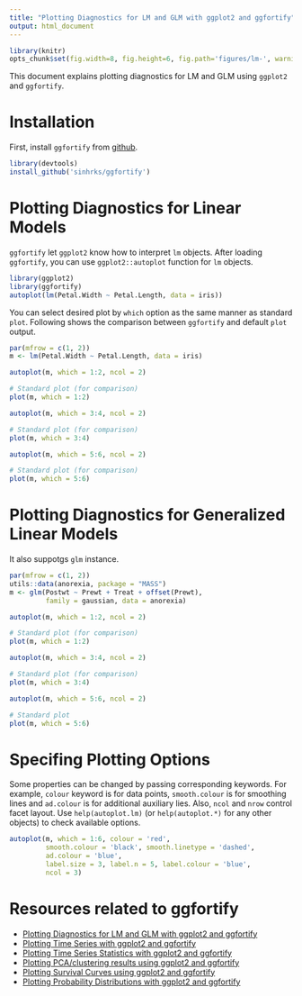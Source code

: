 ```yaml
---
title: "Plotting Diagnostics for LM and GLM with ggplot2 and ggfortify"
output: html_document
---
```


```r
library(knitr)
opts_chunk$set(fig.width=8, fig.height=6, fig.path='figures/lm-', warning=FALSE)
```

This document explains plotting diagnostics for LM and GLM using `ggplot2` and `ggfortify`. 

# Installation

First, install `ggfortify` from [github](https://github.com/sinhrks/ggfortify).

```r
library(devtools)
install_github('sinhrks/ggfortify')
```

# Plotting Diagnostics for Linear Models 

`ggfortify` let `ggplot2` know how to interpret `lm` objects. After loading `ggfortify`, you can use `ggplot2::autoplot` function for `lm` objects. 

```r
library(ggplot2)
library(ggfortify)
autoplot(lm(Petal.Width ~ Petal.Length, data = iris))
```

You can select desired plot by `which` option as the same manner as standard `plot`. Following shows the comparison between `ggfortify` and default `plot` output.

```r
par(mfrow = c(1, 2))
m <- lm(Petal.Width ~ Petal.Length, data = iris)

autoplot(m, which = 1:2, ncol = 2)

# Standard plot (for comparison)
plot(m, which = 1:2)

autoplot(m, which = 3:4, ncol = 2)

# Standard plot (for comparison)
plot(m, which = 3:4)

autoplot(m, which = 5:6, ncol = 2)

# Standard plot (for comparison)
plot(m, which = 5:6)
```

# Plotting Diagnostics for Generalized Linear Models

It also suppotgs `glm` instance.

```r
par(mfrow = c(1, 2))
utils::data(anorexia, package = "MASS")
m <- glm(Postwt ~ Prewt + Treat + offset(Prewt),
         family = gaussian, data = anorexia)

autoplot(m, which = 1:2, ncol = 2)

# Standard plot (for comparison)
plot(m, which = 1:2)

autoplot(m, which = 3:4, ncol = 2)

# Standard plot (for comparison)
plot(m, which = 3:4)

autoplot(m, which = 5:6, ncol = 2)

# Standard plot
plot(m, which = 5:6)
```

# Specifing Plotting Options

Some properties can be changed by passing corresponding keywords. For example, `colour` keyword is for data points, `smooth.colour` is for smoothing lines and `ad.colour` is for additional auxiliary lies. Also, `ncol` and `nrow` control facet layout. Use `help(autoplot.lm)` (or `help(autoplot.*)` for any other objects) to check available options.

```r
autoplot(m, which = 1:6, colour = 'red',
         smooth.colour = 'black', smooth.linetype = 'dashed',
         ad.colour = 'blue',
         label.size = 3, label.n = 5, label.colour = 'blue',
         ncol = 3)
```

# Resources related to ggfortify

* [Plotting Diagnostics for LM and GLM with ggplot2 and ggfortify](http://rpubs.com/sinhrks/plot_lm)
* [Plotting Time Series with ggplot2 and ggfortify](http://rpubs.com/sinhrks/plot_ts)
* [Plotting Time Series Statistics with ggplot2 and ggfortify](http://rpubs.com/sinhrks/plot_tsstats)
* [Plotting PCA/clustering results using ggplot2 and ggfortify](http://rpubs.com/sinhrks/plot_pca)
* [Plotting Survival Curves using ggplot2 and ggfortify](http://rpubs.com/sinhrks/plot_surv)
* [Plotting Probability Distributions with ggplot2 and ggfortify](http://rpubs.com/sinhrks/plot_dist)
 
 　
  　
   　
